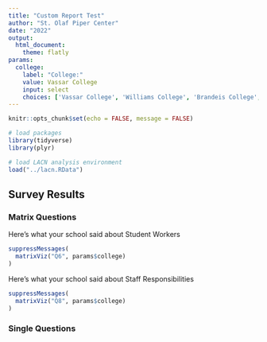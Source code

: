 ```yaml
---
title: "Custom Report Test"
author: "St. Olaf Piper Center"
date: "2022"
output: 
  html_document:
    theme: flatly
params:
  college:
    label: "College:"
    value: Vassar College
    input: select
    choices: ['Vassar College', 'Williams College', 'Brandeis College', 'College of the Holy Cross', 'Franklin and Marshall College']
---
```


```r
knitr::opts_chunk$set(echo = FALSE, message = FALSE)

# load packages
library(tidyverse)
library(plyr)

# load LACN analysis environment
load("../lacn.RData")
```


## Survey Results {.tabset}

### Matrix Questions

Here's what your school said about Student Workers

```r

suppressMessages(
  matrixViz("Q6", params$college)
)

```

Here's what your school said about Staff Responsibilities

```r
suppressMessages(
  matrixViz("Q8", params$college)
)
```


### Single Questions
